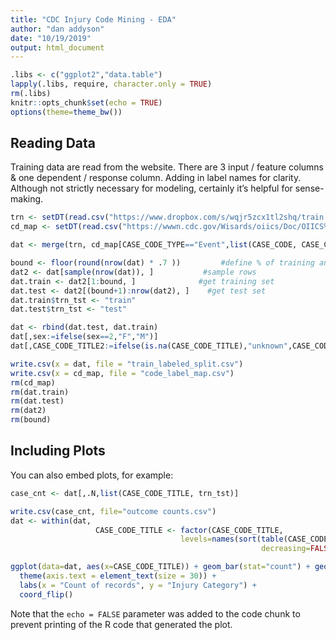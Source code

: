 ```yaml
---
title: "CDC Injury Code Mining - EDA"
author: "dan addyson"
date: "10/19/2019"
output: html_document
---
```


```r
.libs <- c("ggplot2","data.table")
lapply(.libs, require, character.only = TRUE)
rm(.libs)
knitr::opts_chunk$set(echo = TRUE)
options(theme=theme_bw())
```

## Reading Data

Training data are read from the website. There are 3 input / feature columns & one dependent / response column.
Adding in label names for clarity. Although not strictly necessary for modeling, certainly it's helpful for sense-making.
```r
trn <- setDT(read.csv("https://www.dropbox.com/s/wqjr5zcx1tl2shq/train.csv?dl=1"))
cd_map <- setDT(read.csv("https://wwwn.cdc.gov/Wisards/oiics/Doc/OIICS%20Code%20List%20v201.csv"))

dat <- merge(trn, cd_map[CASE_CODE_TYPE=="Event",list(CASE_CODE, CASE_CODE_TITLE)], by.x = "event", by.y = "CASE_CODE", all.x=TRUE)

bound <- floor(round(nrow(dat) * .7 ))         #define % of training and test set
dat2 <- dat[sample(nrow(dat)), ]           #sample rows 
dat.train <- dat2[1:bound, ]              #get training set
dat.test <- dat2[(bound+1):nrow(dat2), ]    #get test set
dat.train$trn_tst <- "train"
dat.test$trn_tst <- "test"

dat <- rbind(dat.test, dat.train)
dat[,sex:=ifelse(sex==2,"F","M")]
dat[,CASE_CODE_TITLE2:=ifelse(is.na(CASE_CODE_TITLE),"unknown",CASE_CODE_TITLE)] # Label unknown / other events

write.csv(x = dat, file = "train_labeled_split.csv")
write.csv(x = cd_map, file = "code_label_map.csv")
rm(cd_map)
rm(dat.train)
rm(dat.test)
rm(dat2)
rm(bound)


```

## Including Plots

You can also embed plots, for example:

```r
case_cnt <- dat[,.N,list(CASE_CODE_TITLE, trn_tst)]

write.csv(case_cnt, file="outcome counts.csv")
dat <- within(dat, 
                   CASE_CODE_TITLE <- factor(CASE_CODE_TITLE, 
                                      levels=names(sort(table(CASE_CODE_TITLE), 
                                                        decreasing=FALSE))))

ggplot(data=dat, aes(x=CASE_CODE_TITLE)) + geom_bar(stat="count") + geom_bar(aes(fill=trn_tst), position="dodge", stat="count")+
  theme(axis.text = element_text(size = 30)) + 
  labs(x = "Count of records", y = "Injury Category") + 
  coord_flip()
```

Note that the `echo = FALSE` parameter was added to the code chunk to prevent printing of the R code that generated the plot.
